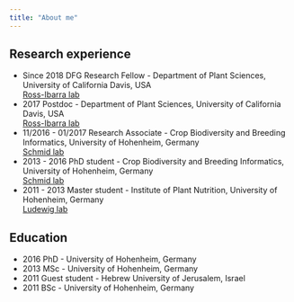 ```yaml
---
title: "About me"
---
```


## Research experience

- Since 2018 DFG Research Fellow - Department of Plant Sciences, University of California Davis, USA  
    [Ross-Ibarra lab](http://rilab.org)
- 2017 Postdoc - Department of Plant Sciences, University of California Davis, USA  
    [Ross-Ibarra lab](http://rilab.org)
- 11/2016 - 01/2017 Research Associate - Crop Biodiversity and Breeding Informatics, University of Hohenheim, Germany  
    [Schmid lab](http://evoplant.uni-hohenheim.de)
- 2013 - 2016 PhD student - Crop Biodiversity and Breeding Informatics, University of Hohenheim, Germany   
    [Schmid lab](http://evoplant.uni-hohenheim.de)
- 2011 - 2013 Master student - Institute of Plant Nutrition, University of Hohenheim, Germany  
  [Ludewig lab](https://scholar.google.de/citations?user=C9ANgTkAAAAJ&hl=en)

## Education

- 2016 PhD - University of Hohenheim, Germany
- 2013 MSc - University of Hohenheim, Germany
- 2011 Guest student - Hebrew University of Jerusalem, Israel
- 2011 BSc - University of Hohenheim, Germany



<script>
  (function(i,s,o,g,r,a,m){i['GoogleAnalyticsObject']=r;i[r]=i[r]||function(){
  (i[r].q=i[r].q||[]).push(arguments)},i[r].l=1*new Date();a=s.createElement(o),
  m=s.getElementsByTagName(o)[0];a.async=1;a.src=g;m.parentNode.insertBefore(a,m)
  })(window,document,'script','https://www.google-analytics.com/analytics.js','ga');

  ga('create', 'UA-96594188-1', 'auto');
  ga('send', 'pageview');

</script>